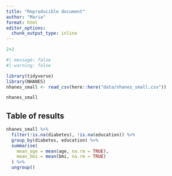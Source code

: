 ```yaml
---
title: "Reproducible document"
author: "Maria"
format: html
editor_options: 
  chunk_output_type: inline
---
```


```r
2+2
```

```r
#| message: false
#| warning: false

library(tidyverse)
library(NHANES)
nhanes_small <- read_csv(here::here("data/nhanes_small.csv"))

```

```r
nhanes_small

```

## Table of results
```r
nhanes_small %>%
  filter(!is.na(diabetes), !is.na(education)) %>%
  group_by(diabetes, education) %>%
  summarise(
    mean_age = mean(age, na.rm = TRUE),
    mean_bmi = mean(bmi, na.rm = TRUE)
  ) %>%
  ungroup()
```

